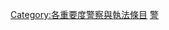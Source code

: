 {{empty category}}
{{Articles by Importance|topic=警察与执法|project=警察与执法|format=toc}}

{{catmore1|[[維基百科:警察與執法專題|維基百科:警察與執法專題]]}}
[[Category:各重要度警察與執法條目|Category:各重要度警察與執法條目]]
[[Category:低重要度條目|警]]